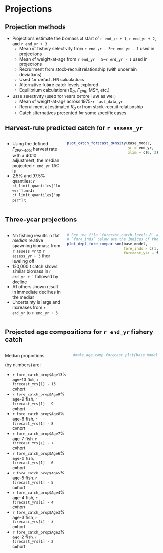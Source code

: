 # Projections

## Projection methods
* Projections estimate the biomass at start of `r end_yr + 1`,
  `r end_yr + 2`, and `r end_yr + 3`
  - Mean of fishery selectivity from `r end_yr - 5`--`r end_yr - 1` used in
    projections
  - Mean of weight-at-age from `r end_yr - 5`--`r end_yr - 1` used in
    projections
  - Recruitment from stock-recruit relationship (with uncertain deviations)
  - Used for default HR calculations
  - Alternative future catch levels explored
  - Equilibrium calculations (*B~0~*, *F~SPR~*, MSY, etc.)
* Base selectivity (used for years before 1991 as well)
  - Mean of weight-at-age across 1975-`r last_data_yr`
  - Recruitment at estimated *R~0~* or from stock-recruit relationship
  - Catch alternatives presented for some specific cases

## Harvest-rule predicted catch for `r assess_yr`
:::::: {.columns}
::: {.column width="38%"}
* Using the defined *F~SPR=40%~* harvest rate with a 40:10 adjustment, the
  median projected `r end_yr` TAC is \textbf{`r ct_limit_quantiles["median"]` t}
* 2.5% and 97.5% quantiles: `r ct_limit_quantiles["lower"]` and
  `r ct_limit_quantiles["upper"]` t
:::

::: {.column width="62%"}
```r
plot_catch_forecast_density(base_model,
                            yr = end_yr,
                            xlim = c(0, 3))
```
:::
::::::

## Three-year projections
:::::: {.columns}
::: {.column width="38%"}
* No fishing results in flat *median* relative spawning biomass from
  `r assess_yr` to `r assess_yr + 3` then leveling off
* 180,000 t catch shows similar biomass in `r end_yr + 1` followed by decline
* All others shown result in immediate declines in the median
* Uncertainty is large and increases from `r end_yr` to `r end_yr + 3`
:::

::: {.column width="62%"}
```r
# See the file `forecast-catch-levels.R` at the list called `ct_levels`. The values in
# `fore_inds` below are the indices of those forecast values in that list.
plot_depl_fore_comparison(base_model,
                          fore_inds = c(1, 2, 6, 12, 14),
                          forecast_yrs = forecast_yrs)
```
:::
::::::

## Projected age compositions for `r end_yr` fishery catch
:::::: {.columns}
::: {.column width="45%"}
Median proportions

(by numbers) are:

* `r fore_catch_prop$Age13`% age-13 fish, `r forecast_yrs[1] - 13` cohort
* `r fore_catch_prop$Age9`% age-9 fish, `r forecast_yrs[1] - 9` cohort
* `r fore_catch_prop$Age8`% age-8 fish, `r forecast_yrs[1] - 8` cohort
* `r fore_catch_prop$Age7`% age-7 fish, `r forecast_yrs[1] - 7` cohort
* `r fore_catch_prop$Age6`% age-6 fish, `r forecast_yrs[1] - 6` cohort
* `r fore_catch_prop$Age5`% age-5 fish, `r forecast_yrs[1] - 5` cohort
* `r fore_catch_prop$Age4`% age-4 fish, `r forecast_yrs[1] - 4` cohort
* `r fore_catch_prop$Age3`% age-3 fish, `r forecast_yrs[1] - 3` cohort
* `r fore_catch_prop$Age2`% age-2 fish, `r forecast_yrs[1] - 2` cohort
:::

::: {.column width="62%"}
```r
#make.age.comp.forecast.plot(base_model)
```
:::
::::::

